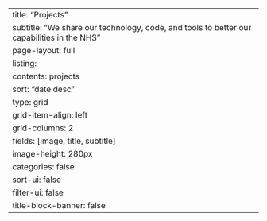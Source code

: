 ---
title: "Projects"
subtitle: "We share our technology, code, and tools to better our capabilities in the NHS"
page-layout: full
listing:
  contents: projects
  sort: "date desc"
  type: grid
  grid-item-align: left
  grid-columns: 2
  fields: [image, title, subtitle]
  image-height: 280px
  categories: false
  sort-ui: false
  filter-ui: false
title-block-banner: false
---